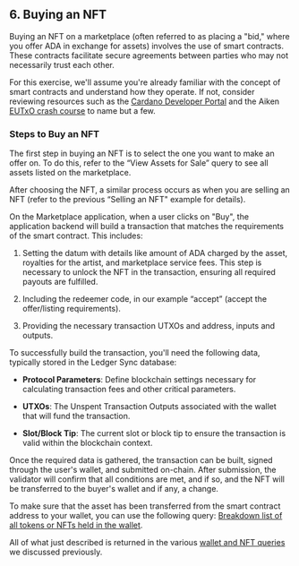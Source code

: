
## 6. Buying an NFT

Buying an NFT on a marketplace (often referred to as placing a "bid," where you offer ADA in exchange for assets) involves the use of smart contracts. These contracts facilitate secure agreements between parties who may not necessarily trust each other.

For this exercise, we'll assume you're already familiar with the concept of smart contracts and understand how they operate. If not, consider reviewing resources such as the [Cardano Developer Portal](https://developers.cardano.org/docs/smart-contracts/) and the Aiken [EUTxO crash course](https://aiken-lang.org/fundamentals/eutxo) to name but a few. 

### Steps to Buy an NFT
The first step in buying an NFT is to select the one you want to make an offer on. To do this, refer to the “View Assets for Sale” query to see all assets listed on the marketplace.

After choosing the NFT, a similar process occurs as when you are selling an NFT (refer to the previous “Selling an NFT" example for details).

On the Marketplace application, when a user clicks on "Buy", the application backend will build a transaction that matches the requirements of the smart contract. This includes:

1. Setting the datum with details like amount of ADA charged by the asset, royalties for the artist, and marketplace service fees. This step is necessary to unlock the NFT in the transaction, ensuring all required payouts are fulfilled.

2. Including the redeemer code, in our example “accept” (accept the offer/listing requirements).

3. Providing the necessary transaction UTXOs and address, inputs and outputs.

To successfully build the transaction, you'll need the following data, typically stored in the Ledger Sync database:

- **Protocol Parameters**: Define blockchain settings necessary for calculating transaction fees and other critical parameters.

- **UTXOs**: The Unspent Transaction Outputs associated with the wallet that will fund the transaction.

- **Slot/Block Tip**: The current slot or block tip to ensure the transaction is valid within the blockchain context.

Once the required data is gathered, the transaction can be built, signed through the user's wallet, and submitted on-chain. After submission, the validator will confirm that all conditions are met, and if so, and the NFT will be transferred to the buyer's wallet and if any, a change.

To make sure that the asset has been transferred from the smart contract address to your wallet, you can use the following query: [Breakdown list of all tokens or NFTs held in the wallet](https://github.com/johnnygreeney/cf-ledger-sync/blob/main/docs/pages/use-cases/WalletQueries/wallet04.mdx).

All of what just described is returned in the various [wallet and NFT queries](https://github.com/johnnygreeney/cf-ledger-sync/blob/main/docs/pages/use-cases.mdx) we discussed previously. 
